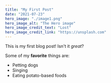 ```yaml
---
title: "My First Post"
date: "2021-07-23"
hero_image: "./image1.png"
hero_image_alt: "The Hero image"
hero_image_credit_text: "Lost"
hero_image_credit_link: "https://unsplash.com"
---
```


This is my first blog post! Isn't it *great*?

Some of my **favorite** things are:

* Petting dogs
* Singing
* Eating potato-based foods